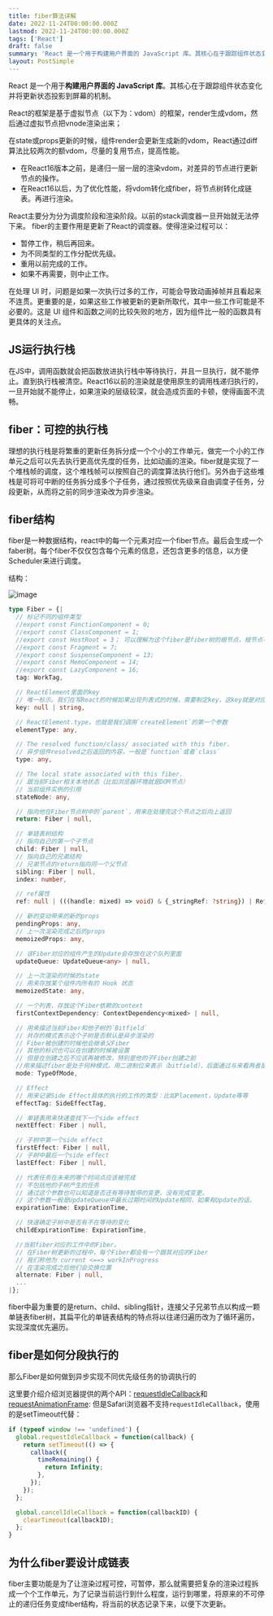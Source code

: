 ```yaml
---
title: fiber算法详解
date: 2022-11-24T00:00:00.000Z
lastmod: 2022-11-24T00:00:00.000Z
tags: ['React']
draft: false
summary: 'React 是一个用于构建用户界面的 JavaScript 库。其核心在于跟踪组件状态变化并将更新状态投影到屏幕的机制。React的框架是基于虚拟节点（以下为：vdom）的框架，render生成vd...'
layout: PostSimple
---
```


React 是一个用于**构建用户界面的 JavaScript 库**。其核心在于跟踪组件状态变化并将更新状态投影到屏幕的机制。

React的框架是基于虚拟节点（以下为：vdom）的框架，render生成vdom，然后通过虚拟节点把vnode渲染出来；

在state或props更新的时候，组件render会更新生成新的vdom，React通过diff算法比较两次的额vdom，尽量的复用节点，提高性能。

- 在React16版本之前，是递归一层一层的渲染vdom，对差异的节点进行更新节点的操作。
- 在React16以后，为了优化性能，将vdom转化成fiber，将节点树转化成链表。再进行渲染。

React主要分为分为调度阶段和渲染阶段。以前的stack调度器一旦开始就无法停下来。
fiber的主要作用是更新了React的调度器。使得渲染过程可以：

- 暂停工作，稍后再回来。
- 为不同类型的工作分配优先级。
- 重用以前完成的工作。
- 如果不再需要，则中止工作。

在处理 UI 时，问题是如果一次执行过多的工作，可能会导致动画掉帧并且看起来不连贯。更重要的是，如果这些工作被更新的更新所取代，其中一些工作可能是不必要的。这是 UI 组件和函数之间的比较失败的地方，因为组件比一般的函数具有更具体的关注点。

## JS运行执行栈
在JS中，调用函数就会把函数放进执行栈中等待执行，并且一旦执行，就不能停止。直到执行栈被清空。React16以前的渲染就是使用原生的调用栈递归执行的，一旦开始就不能停止，如果渲染的层级较深，就会造成页面的卡顿，使得画面不流畅。
## fiber：可控的执行栈

理想的执行栈是将繁重的更新任务拆分成一个个小的工作单元，做完一个小的工作单元之后可以先去执行更高优先度的任务，比如动画的渲染。fiber就是实现了一个堆栈帧的调度，这个堆栈帧可以按照自己的调度算法执行他们。另外由于这些堆栈是可将可中断的任务拆分成多个子任务，通过按照优先级来自由调度子任务，分段更新，从而将之前的同步渲染改为异步渲染。

## fiber结构
fiber是一种数据结构，react中的每一个元素对应一个fiber节点。最后会生成一个faber树。每个fiber不仅仅包含每个元素的信息，还包含更多的信息，以方便Scheduler来进行调度。

结构：


![image](https://user-images.githubusercontent.com/45303288/184624399-0d7cccee-8b05-44cd-b501-3be506a9e560.png)

```typescript
type Fiber = {|
  // 标记不同的组件类型
  //export const FunctionComponent = 0;
  //export const ClassComponent = 1;
  //export const HostRoot = 3； 可以理解为这个fiber是fiber树的根节点，根节点可以嵌套在子树中
  //export const Fragment = 7;
  //export const SuspenseComponent = 13;
  //export const MemoComponent = 14;
  //export const LazyComponent = 16;
  tag: WorkTag,

  // ReactElement里面的key
  // 唯一标示。我们在写React的时候如果出现列表式的时候，需要制定key，这key就是对应元素的key。
  key: null | string,

  // ReactElement.type，也就是我们调用`createElement`的第一个参数
  elementType: any,

  // The resolved function/class/ associated with this fiber.
  // 异步组件resolved之后返回的内容，一般是`function`或者`class`
  type: any,

  // The local state associated with this fiber.
  // 跟当前Fiber相关本地状态（比如浏览器环境就是DOM节点）
  // 当前组件实例的引用
  stateNode: any,

  // 指向他在Fiber节点树中的`parent`，用来在处理完这个节点之后向上返回
  return: Fiber | null,

  // 单链表树结构
  // 指向自己的第一个子节点
  child: Fiber | null,
  // 指向自己的兄弟结构
  // 兄弟节点的return指向同一个父节点
  sibling: Fiber | null,
  index: number,

  // ref属性
  ref: null | (((handle: mixed) => void) & {_stringRef: ?string}) | RefObject,

  // 新的变动带来的新的props
  pendingProps: any, 
  // 上一次渲染完成之后的props
  memoizedProps: any,

  // 该Fiber对应的组件产生的Update会存放在这个队列里面
  updateQueue: UpdateQueue<any> | null,

  // 上一次渲染的时候的state
  // 用来存放某个组件内所有的 Hook 状态
  memoizedState: any,

  // 一个列表，存放这个Fiber依赖的context
  firstContextDependency: ContextDependency<mixed> | null,

  // 用来描述当前Fiber和他子树的`Bitfield`
  // 共存的模式表示这个子树是否默认是异步渲染的
  // Fiber被创建的时候他会继承父Fiber
  // 其他的标识也可以在创建的时候被设置
  // 但是在创建之后不应该再被修改，特别是他的子Fiber创建之前
  //用来描述fiber是处于何种模式。用二进制位来表示（bitfield），后面通过与来看两者是否相同//这个字段其实是一个数字.实现定义了一下四种//NoContext: 0b000->0//AsyncMode: 0b001->1//StrictMode: 0b010->2//ProfileMode: 0b100->4
  mode: TypeOfMode,

  // Effect
  // 用来记录Side Effect具体的执行的工作的类型：比如Placement，Update等等
  effectTag: SideEffectTag,

  // 单链表用来快速查找下一个side effect
  nextEffect: Fiber | null,

  // 子树中第一个side effect
  firstEffect: Fiber | null,
  // 子树中最后一个side effect
  lastEffect: Fiber | null,

  // 代表任务在未来的哪个时间点应该被完成
  // 不包括他的子树产生的任务
  // 通过这个参数也可以知道是否还有等待暂停的变更、没有完成变更。
  // 这个参数一般是UpdateQueue中最长过期时间的Update相同，如果有Update的话。
  expirationTime: ExpirationTime,

  // 快速确定子树中是否有不在等待的变化
  childExpirationTime: ExpirationTime,

  //当前fiber对应的工作中的Fiber。
  // 在Fiber树更新的过程中，每个Fiber都会有一个跟其对应的Fiber
  // 我们称他为 current <==> workInProgress
  // 在渲染完成之后他们会交换位置
  alternate: Fiber | null,
  ...
|};
```
fiber中最为重要的是return、child、sibling指针，连接父子兄弟节点以构成一颗单链表fiber树，其扁平化的单链表结构的特点将以往递归遍历改为了循环遍历，实现深度优先遍历。

## fiber是如何分段执行的

那么Fiber是如何做到异步实现不同优先级任务的协调执行的

这里要介绍介绍浏览器提供的两个API：[requestIdleCallback](https://developer.mozilla.org/zh-CN/docs/Web/API/Window/requestIdleCallback)和[requestAnimationFrame](https://developer.mozilla.org/zh-CN/docs/Web/API/Window/requestAnimationFrame):
但是Safari浏览器不支持`requestIdleCallback`，使用的是setTimeout代替：
```js
if (typeof window !== 'undefined') {
  global.requestIdleCallback = function(callback) {
    return setTimeout(() => {
      callback({
        timeRemaining() {
          return Infinity;
        },
      });
    });
  };

  global.cancelIdleCallback = function(callbackID) {
    clearTimeout(callbackID);
  };
}
```

## 为什么fiber要设计成链表

fiber主要功能是为了让渲染过程可控，可暂停，那么就需要把复杂的渲染过程拆成一个个工作单元，为了记录当前运行到什么程度，运行到哪里，将原来的不可停止的递归任务变成fiber结构，将当前的状态记录下来，以便下次更新。


